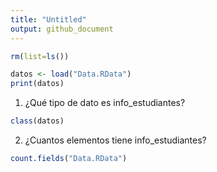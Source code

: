 ```yaml
---
title: "Untitled"
output: github_document
---
```


```R
rm(list=ls())
```

```R
datos <- load("Data.RData")
print(datos)
```

1. ¿Qué tipo de dato es info_estudiantes?

```R
class(datos)
```

2. ¿Cuantos elementos tiene info_estudiantes?

```R
count.fields("Data.RData")
```